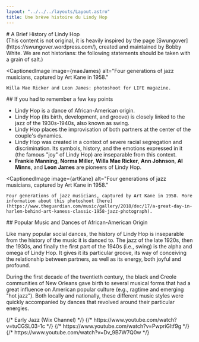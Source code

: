 ```yaml
---
layout: "../../../layouts/Layout.astro"
title: Une brève histoire du Lindy Hop
---
```



<MarkdownSection class="bg-stone-200">
  # A Brief History of Lindy Hop

  <div class="uppercase px-6 text-sm">
    (This content is not original, it is heavily inspired by the page [Swungover](https://swungover.wordpress.com/), created and maintained by Bobby White. We are not historians: the following statements should be taken with a grain of salt.)
  </div>

  <CaptionedImage
    image={maeJames}
    alt="Four generations of jazz musicians, captured by Art Kane in 1958."
  >
    Willa Mae Ricker and Leon James: photoshoot for LIFE magazine.
  </CaptionedImage>
</MarkdownSection>

<MarkdownSection>
  ## If you had to remember a few key points

  - Lindy Hop is a dance of African-American origin.
  - Lindy Hop (its birth, development, and groove) is closely linked to the jazz of the 1930s-1940s, also known as swing.
  - Lindy Hop places the improvisation of both partners at the center of the couple's dynamics.
  - Lindy Hop was created in a context of severe racial segregation and discrimination. Its symbols, history, and the emotions expressed in it (the famous "joy" of Lindy Hop) are inseparable from this context.
  - **Frankie Manning**, **Norma Miller**, **Willa Mae Ricker**, **Ann Johnson**, **Al Minns**, and **Leon James** are pioneers of Lindy Hop.

  <CaptionedImage
    image={artKane}
    alt="Four generations of jazz musicians, captured by Art Kane in 1958."
  >
    Four generations of jazz musicians, captured by Art Kane in 1958. More information about this photoshoot [here](https://www.theguardian.com/music/gallery/2018/dec/17/a-great-day-in-harlem-behind-art-kaness-classic-1958-jazz-photograph).
  </CaptionedImage>
</MarkdownSection>

<MarkdownSection class="bg-stone-200">
## Popular Music and Dances of African-American Origin

  Like many popular social dances, the history of Lindy Hop is inseparable from the history of the music it is danced to. The jazz of the late 1920s, then the 1930s, and finally the first part of the 1940s (i.e., swing) is the alpha and omega of Lindy Hop. It gives it its particular groove, its way of conceiving the relationship between partners, as well as its energy, both joyful and profound.

  During the first decade of the twentieth century, the black and Creole communities of New Orleans gave birth to several musical forms that had a great influence on American popular culture (e.g., ragtime and emerging "hot jazz"). Both locally and nationally, these different music styles were quickly accompanied by dances that revolved around their particular energies.

  <YouTube id="tuCGSL03-1c"/>
  {/* Early Jazz (Wix Channel) */}
  {/* https://www.youtube.com/watch?v=tuCGSL03-1c */}
  {/* https://www.youtube.com/watch?v=PwpriGltf9g */}
  {/* https://www.youtube.com/watch?v=Dv_9B7W7Q0w */}

</MarkdownSection>

<MoreSoon />
